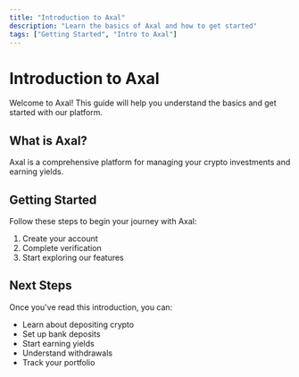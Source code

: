 ```yaml
---
title: "Introduction to Axal"
description: "Learn the basics of Axal and how to get started"
tags: ["Getting Started", "Intro to Axal"]
---
```


# Introduction to Axal

Welcome to Axal! This guide will help you understand the basics and get started with our platform.

## What is Axal?

Axal is a comprehensive platform for managing your crypto investments and earning yields.

## Getting Started

Follow these steps to begin your journey with Axal:

1. Create your account
2. Complete verification
3. Start exploring our features

## Next Steps

Once you've read this introduction, you can:
- Learn about depositing crypto
- Set up bank deposits
- Start earning yields
- Understand withdrawals
- Track your portfolio
